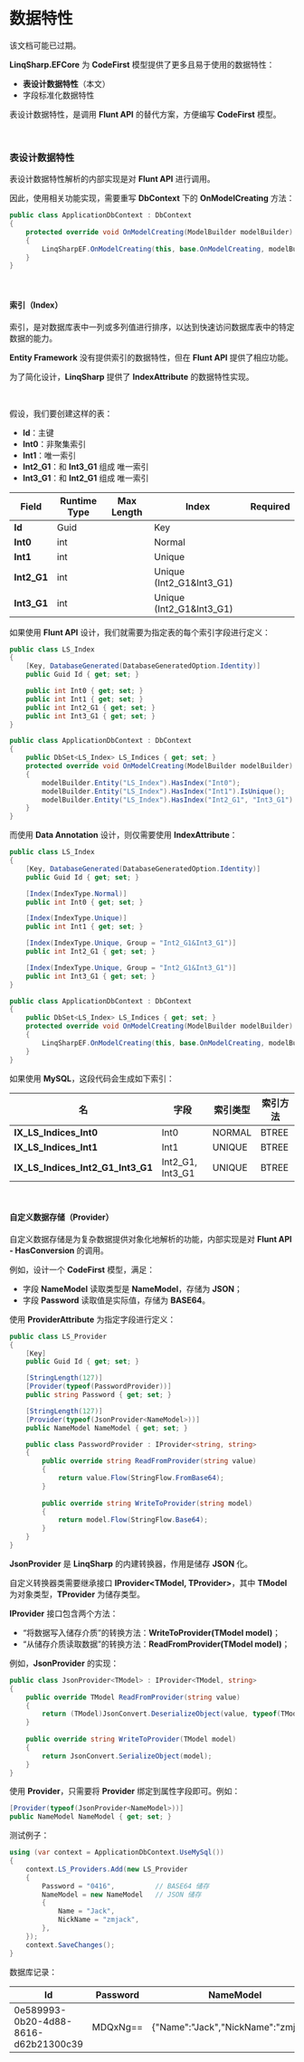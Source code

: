 
# 数据特性

<Callout type="warning">
该文档可能已过期。
</Callout>

**LinqSharp.EFCore** 为 **CodeFirst** 模型提供了更多且易于使用的数据特性：

- **表设计数据特性**（本文）
- 字段标准化数据特性

表设计数据特性，是调用 **Flunt API** 的替代方案，方便编写 **CodeFirst** 模型。

<br/>

### 表设计数据特性

表设计数据特性解析的内部实现是对 **Flunt API** 进行调用。

因此，使用相关功能实现，需要重写 **DbContext** 下的 **OnModelCreating** 方法：

```csharp
public class ApplicationDbContext : DbContext
{
    protected override void OnModelCreating(ModelBuilder modelBuilder)
    {
        LinqSharpEF.OnModelCreating(this, base.OnModelCreating, modelBuilder);
    }
}
```

<br/>

#### 索引（Index）

索引，是对数据库表中一列或多列值进行排序，以达到快速访问数据库表中的特定数据的能力。

**Entity Framework** 没有提供索引的数据特性，但在 **Flunt API** 提供了相应功能。

为了简化设计，**LinqSharp** 提供了 **IndexAttribute** 的数据特性实现。

<br/>

假设，我们要创建这样的表：

- **Id**：主键
- **Int0**：非聚集索引
- **Int1**：唯一索引
- **Int2_G1**：和 **Int3_G1** 组成 唯一索引
- **Int3_G1**：和 **Int2_G1** 组成 唯一索引

| Field       | Runtime Type | Max Length | Index                    | Required |
| ----------- | ------------ | ---------- | ------------------------ | -------- |
| **Id**      | Guid         |            | Key                      |          |
| **Int0**    | int          |            | Normal                   |          |
| **Int1**    | int          |            | Unique                   |          |
| **Int2_G1** | int          |            | Unique (Int2_G1&Int3_G1) |          |
| **Int3_G1** | int          |            | Unique (Int2_G1&Int3_G1) |          |

如果使用 **Flunt API** 设计，我们就需要为指定表的每个索引字段进行定义：

```csharp
public class LS_Index
{
    [Key, DatabaseGenerated(DatabaseGeneratedOption.Identity)]
    public Guid Id { get; set; }

    public int Int0 { get; set; }
    public int Int1 { get; set; }
    public int Int2_G1 { get; set; }
    public int Int3_G1 { get; set; }
}
```

```csharp
public class ApplicationDbContext : DbContext
{
    public DbSet<LS_Index> LS_Indices { get; set; }        
    protected override void OnModelCreating(ModelBuilder modelBuilder)
    {
        modelBuilder.Entity("LS_Index").HasIndex("Int0");
        modelBuilder.Entity("LS_Index").HasIndex("Int1").IsUnique();
        modelBuilder.Entity("LS_Index").HasIndex("Int2_G1", "Int3_G1").IsUnique();
    }
}
```

而使用 **Data Annotation** 设计，则仅需要使用 **IndexAttribute**：

```csharp
public class LS_Index
{
    [Key, DatabaseGenerated(DatabaseGeneratedOption.Identity)]
    public Guid Id { get; set; }

    [Index(IndexType.Normal)]
    public int Int0 { get; set; }

    [Index(IndexType.Unique)]
    public int Int1 { get; set; }

    [Index(IndexType.Unique, Group = "Int2_G1&Int3_G1")]
    public int Int2_G1 { get; set; }

    [Index(IndexType.Unique, Group = "Int2_G1&Int3_G1")]
    public int Int3_G1 { get; set; }
}
```

```csharp
public class ApplicationDbContext : DbContext
{
    public DbSet<LS_Index> LS_Indices { get; set; }        
    protected override void OnModelCreating(ModelBuilder modelBuilder)
    {
        LinqSharpEF.OnModelCreating(this, base.OnModelCreating, modelBuilder);
    }
}
```

如果使用 **MySQL**，这段代码会生成如下索引：

| 名                                | 字段             | 索引类型 | 索引方法 |
| --------------------------------- | ---------------- | -------- | -------- |
| **IX_LS_Indices_Int0**            | Int0             | NORMAL   | BTREE    |
| **IX_LS_Indices_Int1**            | Int1             | UNIQUE   | BTREE    |
| **IX_LS_Indices_Int2_G1_Int3_G1** | Int2_G1, Int3_G1 | UNIQUE   | BTREE    |

<br/>

#### 自定义数据存储（Provider）

自定义数据存储是为复杂数据提供对象化地解析的功能，内部实现是对 **Flunt API - HasConversion** 的调用。

例如，设计一个 **CodeFirst** 模型，满足：

- 字段 **NameModel** 读取类型是 **NameModel**，存储为 **JSON**；
- 字段 **Password** 读取值是实际值，存储为 **BASE64**。



使用 **ProviderAttribute** 为指定字段进行定义：

```csharp
public class LS_Provider
{
    [Key]
    public Guid Id { get; set; }

    [StringLength(127)]
    [Provider(typeof(PasswordProvider))]
    public string Password { get; set; }

    [StringLength(127)]
    [Provider(typeof(JsonProvider<NameModel>))]
    public NameModel NameModel { get; set; }

    public class PasswordProvider : IProvider<string, string>
    {
        public override string ReadFromProvider(string value)
        {
            return value.Flow(StringFlow.FromBase64);
        }
        
        public override string WriteToProvider(string model)
        {
            return model.Flow(StringFlow.Base64);
        }
    }
}
```

**JsonProvider** 是 **LinqSharp** 的内建转换器，作用是储存 **JSON** 化。

自定义转换器类需要继承接口 **IProvider\<TModel, TProvider\>**，其中 **TModel** 为对象类型，**TProvider** 为储存类型。

**IProvider** 接口包含两个方法：

- “将数据写入储存介质”的转换方法：**WriteToProvider(TModel model)**；
- “从储存介质读取数据”的转换方法：**ReadFromProvider(TModel model)**；

例如，**JsonProvider** 的实现：

```csharp
public class JsonProvider<TModel> : IProvider<TModel, string>
{
    public override TModel ReadFromProvider(string value)
    {
        return (TModel)JsonConvert.DeserializeObject(value, typeof(TModel));
    }
    
    public override string WriteToProvider(TModel model)
    {
        return JsonConvert.SerializeObject(model);
    }
}
```

使用 **Provider**，只需要将 **Provider** 绑定到属性字段即可。例如：

```csharp
[Provider(typeof(JsonProvider<NameModel>))]
public NameModel NameModel { get; set; }
```

测试例子：

```csharp
using (var context = ApplicationDbContext.UseMySql())
{
    context.LS_Providers.Add(new LS_Provider
    {
        Password = "0416",			// BASE64 储存
        NameModel = new NameModel   // JSON 储存
        { 
            Name = "Jack",
            NickName = "zmjack",
        },
    });
    context.SaveChanges();
}
```

数据库记录：

| Id                                   | Password | NameModel                             |
| ------------------------------------ | -------- | ------------------------------------- |
| 0e589993-0b20-4d88-8616-d62b21300c39 | MDQxNg== | \{"Name":"Jack","NickName":"zmjack"\} |


